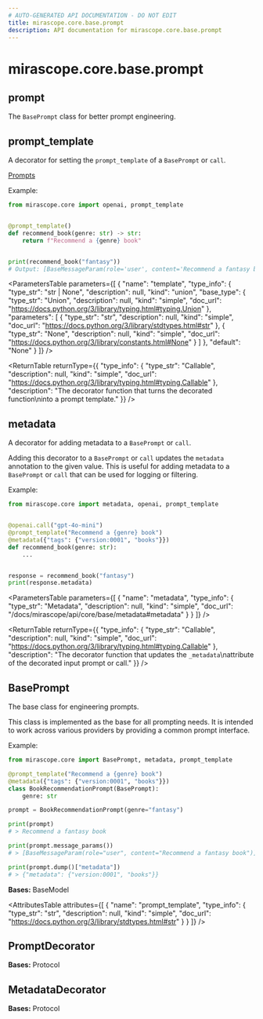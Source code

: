 ```yaml
---
# AUTO-GENERATED API DOCUMENTATION - DO NOT EDIT
title: mirascope.core.base.prompt
description: API documentation for mirascope.core.base.prompt
---
```


# mirascope.core.base.prompt

## <ApiType type="Module" path="core/base/prompt" symbolName="prompt" /> prompt

The `BasePrompt` class for better prompt engineering.

## <ApiType type="Function" path="core/base/prompt" symbolName="prompt_template" /> prompt_template

A decorator for setting the `prompt_template` of a `BasePrompt` or `call`.

<Info title="Usage">

[Prompts](/docs/mirascope/learn/prompts#prompt-templates-messages)

</Info>


Example:

```python
from mirascope.core import openai, prompt_template


@prompt_template()
def recommend_book(genre: str) -> str:
    return f"Recommend a {genre} book"


print(recommend_book("fantasy"))
# Output: [BaseMessageParam(role='user', content='Recommend a fantasy book')]
```

<ParametersTable
  parameters={[
  {
    "name": "template",
    "type_info": {
      "type_str": "str | None",
      "description": null,
      "kind": "union",
      "base_type": {
        "type_str": "Union",
        "description": null,
        "kind": "simple",
        "doc_url": "https://docs.python.org/3/library/typing.html#typing.Union"
      },
      "parameters": [
        {
          "type_str": "str",
          "description": null,
          "kind": "simple",
          "doc_url": "https://docs.python.org/3/library/stdtypes.html#str"
        },
        {
          "type_str": "None",
          "description": null,
          "kind": "simple",
          "doc_url": "https://docs.python.org/3/library/constants.html#None"
        }
      ]
    },
    "default": "None"
  }
]}
/>

<ReturnTable
  returnType={{
  "type_info": {
    "type_str": "Callable",
    "description": null,
    "kind": "simple",
    "doc_url": "https://docs.python.org/3/library/typing.html#typing.Callable"
  },
  "description": "The decorator function that turns the decorated function\ninto a prompt template."
}}
/>


## <ApiType type="Function" path="core/base/prompt" symbolName="metadata" /> metadata

A decorator for adding metadata to a `BasePrompt` or `call`.

Adding this decorator to a `BasePrompt` or `call` updates the `metadata` annotation
to the given value. This is useful for adding metadata to a `BasePrompt` or `call`
that can be used for logging or filtering.

Example:

```python
from mirascope.core import metadata, openai, prompt_template


@openai.call("gpt-4o-mini")
@prompt_template("Recommend a {genre} book")
@metadata({"tags": {"version:0001", "books"}})
def recommend_book(genre: str):
    ...


response = recommend_book("fantasy")
print(response.metadata)
```

<ParametersTable
  parameters={[
  {
    "name": "metadata",
    "type_info": {
      "type_str": "Metadata",
      "description": null,
      "kind": "simple",
      "doc_url": "/docs/mirascope/api/core/base/metadata#metadata"
    }
  }
]}
/>

<ReturnTable
  returnType={{
  "type_info": {
    "type_str": "Callable",
    "description": null,
    "kind": "simple",
    "doc_url": "https://docs.python.org/3/library/typing.html#typing.Callable"
  },
  "description": "The decorator function that updates the `_metadata`\nattribute of the decorated input prompt or call."
}}
/>


## <ApiType type="Class" path="core/base/prompt" symbolName="BasePrompt" /> BasePrompt

The base class for engineering prompts.

This class is implemented as the base for all prompting needs. It is intended to
work across various providers by providing a common prompt interface.

Example:

```python
from mirascope.core import BasePrompt, metadata, prompt_template

@prompt_template("Recommend a {genre} book")
@metadata({"tags": {"version:0001", "books"}})
class BookRecommendationPrompt(BasePrompt):
    genre: str

prompt = BookRecommendationPrompt(genre="fantasy")

print(prompt)
# > Recommend a fantasy book

print(prompt.message_params())
# > [BaseMessageParam(role="user", content="Recommend a fantasy book")]

print(prompt.dump()["metadata"])
# > {"metadata": {"version:0001", "books"}}
```

**Bases:** BaseModel

<AttributesTable
  attributes={[
  {
    "name": "prompt_template",
    "type_info": {
      "type_str": "str",
      "description": null,
      "kind": "simple",
      "doc_url": "https://docs.python.org/3/library/stdtypes.html#str"
    }
  }
]}
/>


## <ApiType type="Class" path="core/base/prompt" symbolName="PromptDecorator" /> PromptDecorator

**Bases:** Protocol


## <ApiType type="Class" path="core/base/prompt" symbolName="MetadataDecorator" /> MetadataDecorator

**Bases:** Protocol




